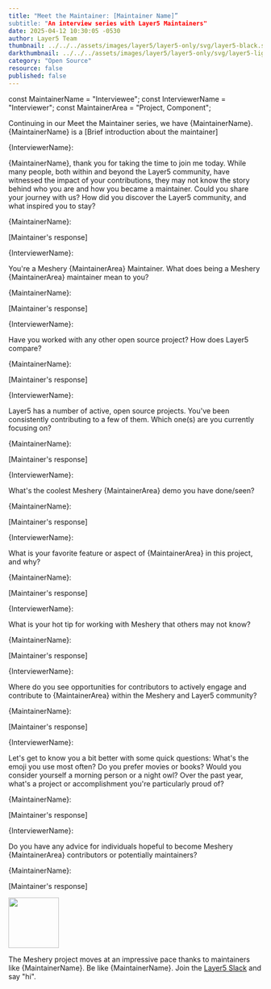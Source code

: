 ```yaml
---
title: "Meet the Maintainer: [Maintainer Name]”
subtitle: "An interview series with Layer5 Maintainers"
date: 2025-04-12 10:30:05 -0530
author: Layer5 Team
thumbnail: ../../../assets/images/layer5/layer5-only/svg/layer5-black.svg
darkthumbnail: ../../../assets/images/layer5/layer5-only/svg/layer5-light-bg.svg
category: "Open Source"
resource: false
published: false
---
```



const MaintainerName = "Interviewee";
const InterviewerName = "Interviewer";
const MaintainerArea = "Project, Component";

<BlogWrapper>
    <MeetTheMaintainer>
        <div class="intro">
            <p>Continuing in our Meet the Maintainer series, we have {MaintainerName}. {MaintainerName} is a [Brief introduction about the maintainer]</p>
        </div>
        <div class="interviewer">
            <span>{InterviewerName}:</span>
            <p>{MaintainerName}, thank you for taking the time to join me today. While many people, both within and beyond the Layer5 community, have witnessed the impact of your contributions, they may not know the story behind who you are and how you became a maintainer. Could you share your journey with us? How did you discover the Layer5 community, and what inspired you to stay?</p>
        </div>
        <div class="interviewee">
            <span>{MaintainerName}:</span>
            <p>[Maintainer's response]</p>
        </div>
                <div class="interviewer">
            <span>{InterviewerName}:</span>
            <p>You're a <Link to="/projects/meshery">Meshery {MaintainerArea}</Link> Maintainer. What does being a Meshery {MaintainerArea} maintainer mean to you?</p>
        </div>
                <div class="interviewee">
            <span>{MaintainerName}:</span>
            <p>[Maintainer's response]</p>
        </div>
                <div class="interviewer">
            <span>{InterviewerName}:</span>
            <p>Have you worked with any other open source project? How does Layer5 compare?</p>
        </div>
                <div class="interviewee">
            <span>{MaintainerName}:</span>
            <p>[Maintainer's response]</p>
        </div>
                <div class="interviewer">
            <span>{InterviewerName}:</span>
            <p><Link to="/projects">Layer5</Link> has a number of active, open source projects. You've been consistently contributing to a few of them. Which one(s) are you currently focusing on?</p>
        </div>
                <div class="interviewee">
            <span>{MaintainerName}:</span>
            <p>[Maintainer's response]</p>
        </div>
                <div class="interviewer">
            <span>{InterviewerName}:</span>
            <p>What's the coolest Meshery {MaintainerArea} demo you have done/seen?</p>
        </div>
                <div class="interviewee">
            <span>{MaintainerName}:</span>
            <p>[Maintainer's response]</p>
        </div>
                <div class="interviewer">
            <span>{InterviewerName}:</span>
            <p>What is your favorite feature or aspect of {MaintainerArea} in this project, and why?</p>
        </div>
                <div class="interviewee">
            <span>{MaintainerName}:</span>
            <p>[Maintainer's response]</p>
        </div>
                <div class="interviewer">
            <span>{InterviewerName}:</span>
            <p>What is your hot tip for working with Meshery that others may not know?</p>
        </div>
                <div class="interviewee">
            <span>{MaintainerName}:</span>
            <p>[Maintainer's response]</p>
        </div>
                <div class="interviewer">
            <span>{InterviewerName}:</span>
            <p>Where do you see opportunities for contributors to actively engage and contribute to {MaintainerArea} within the Meshery and Layer5 community?</p>
        </div>
                <div class="interviewee">
            <span>{MaintainerName}:</span>
            <p>[Maintainer's response]</p>
        </div>
                <div class="interviewer">
            <span>{InterviewerName}:</span>
            <p>Let's get to know you a bit better with some quick questions: What's the emoji you use most often? Do you prefer movies or books? Would you consider yourself a morning person or a night owl? Over the past year, what's a project or accomplishment you're particularly proud of?</p>
        </div>
                <div class="interviewee">
            <span>{MaintainerName}:</span>
            <p>[Maintainer's response]</p>
        </div>
                <div class="interviewer">
            <span>{InterviewerName}:</span>
            <p>Do you have any advice for individuals hopeful to become Meshery {MaintainerArea} contributors or potentially maintainers?</p>
        </div>
                <div class="interviewee">
            <span>{MaintainerName}:</span>
            <p>[Maintainer's response]</p>
        </div>
        <div class="note"> <img src={ForkLift} height="100px" />
            <p>The Meshery project moves at an impressive pace thanks to maintainers like {MaintainerName}. Be like {MaintainerName}. Join the <a href="https://slack.layer5.io">Layer5 Slack</a> and say "hi".</p>
        </div>
    </MeetTheMaintainer>
</BlogWrapper>
